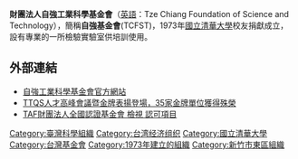 {{unreferenced|time=2020-04-18T02:18:25+00:00}}
{{Infobox Non-profit
| Non-profit_name = 財團法人自強工業科學基金會<br><small>''Tze Chiang Foundation of Science and Technology''</small>
| Non-profit_logo = 
| Non-profit_type = [[基金會|基金會]]
| founded_date = 1973年
| founder = [[國立清華大學|國立清華大學]]校友 
| location = [[新竹市|新竹市]]東區光復路二段101號1樓<br>（國立清華大學第四綜合大樓）
| key_people = 董事長：盧崑瑞
| area_served = 
| focus = 培育華人科技人才
| method = 教育訓練
| revenue = 
| num_employees = 
| Non-profit_slogan = 誠信合作，創新卓越
| homepage = [http://www.tcfst.org.tw/ www.tcfst.org.tw/]
}}

'''財團法人自強工業科學基金會'''（[[英語|英語]]：Tze Chiang Foundation of Science and Technology），簡稱'''自強基金會'''(TCFST)，1973年[[國立清華大學|國立清華大學]]校友捐獻成立，設有專業的一所檢驗實驗室供培訓使用。

==外部連結==
*[http://www.tcfst.org.tw/ 自強工業科學基金會官方網站] {{Wayback|url=http://www.tcfst.org.tw/ |date=20080708185902 }}
*[http://www.tcoc.org.tw/articles/20141127-c232ec1f TTQS人才高峰會議暨金牌表揚登場，35家金牌單位獲得殊榮] {{Wayback|url=http://www.tcoc.org.tw/articles/20141127-c232ec1f |date=20190609102628 }}
*[https://accreditation.taftw.org.tw/taf/public/basic/viewApplyItems.action?unitNo=0700 TAF財團法人全國認證基金會 檢視 認可項目] {{Wayback|url=https://accreditation.taftw.org.tw/taf/public/basic/viewApplyItems.action?unitNo=0700 |date=20190604062659 }}
{{國立清華大學}}
{{Taiwan-org-stub}}

[[Category:臺灣科學組織|Category:臺灣科學組織]]
[[Category:台湾经济组织|Category:台湾经济组织]]
[[Category:國立清華大學|Category:國立清華大學]]
[[Category:台灣基金會|Category:台灣基金會]]
[[Category:1973年建立的組織|Category:1973年建立的組織]]
[[Category:新竹市東區組織|Category:新竹市東區組織]]